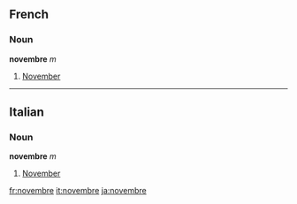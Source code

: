==French==
===Noun===
'''novembre''' ''m''

#[[November]]

----

==Italian==
===Noun===
'''novembre''' ''m''

#[[November]]
[[fr:novembre]]
[[it:novembre]]
[[ja:novembre]]